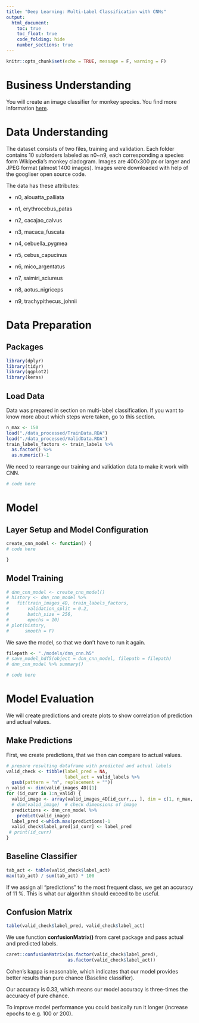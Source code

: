 ```yaml
---
title: "Deep Learning: Multi-Label Classification with CNNs"
output: 
  html_document:
    toc: true
    toc_float: true
    code_folding: hide
    number_sections: true
---
```


```r
knitr::opts_chunk$set(echo = TRUE, message = F, warning = F)
```

# Business Understanding

You will create an image classifier for monkey species. You find more information [here](https://www.kaggle.com/slothkong/10-monkey-species).

# Data Understanding

The dataset consists of two files, training and validation. Each folder contains 10 subforders labeled as n0~n9, each corresponding a species form Wikipedia's monkey cladogram. Images are 400x300 px or larger and JPEG format (almost 1400 images). Images were downloaded with help of the googliser open source code.

The data has these attributes:

- n0, alouatta_palliata

- n1, erythrocebus_patas

- n2, cacajao_calvus 

- n3, macaca_fuscata   

- n4, cebuella_pygmea

- n5, cebus_capucinus

- n6, mico_argentatus

- n7, saimiri_sciureus 

- n8, aotus_nigriceps

- n9, trachypithecus_johnii

# Data Preparation

## Packages

```r
library(dplyr)
library(tidyr)
library(ggplot2)
library(keras)
```

## Load Data

Data was prepared in section on multi-label classification. If you want to know more about which steps were taken, go to this section.

```r
n_max <- 150
load("./data_processed/TrainData.RDA")
load("./data_processed/ValidData.RDA")
train_labels_factors <- train_labels %>%
  as.factor() %>% 
  as.numeric()-1
```

We need to rearrange our training and validation data to make it work with CNN.

```r
# code here
```


# Model

## Layer Setup and Model Configuration

```r
create_cnn_model <- function() {
# code here

}
```

## Model Training

```r
# dnn_cnn_model <- create_cnn_model()
# history <- dnn_cnn_model %>% 
#   fit(train_images_4D, train_labels_factors, 
#       validation_split = 0.2,
#       batch_size = 256,
#       epochs = 10)
# plot(history,
#      smooth = F)

```

We save the model, so that we don't have to run it again.

```r
filepath <- "./models/dnn_cnn.h5"
# save_model_hdf5(object = dnn_cnn_model, filepath = filepath)
# dnn_cnn_model %>% summary()

# code here


```

# Model Evaluation

We will create predictions and create plots to show correlation of prediction and actual values.

## Make Predictions

First, we create predictions, that we then can compare to actual values.

```r
# prepare resulting dataframe with predicted and actual labels
valid_check <- tibble(label_pred = NA,
                      label_act = valid_labels %>% 
  gsub(pattern = "n", replacement = ""))
n_valid <- dim(valid_images_4D)[1]
for (id_curr in 1:n_valid) {
  valid_image <- array(valid_images_4D[id_curr,,, ], dim = c(1, n_max, n_max, 1))
  # dim(valid_image)  # check dimensions of image
  predictions <- dnn_cnn_model %>% 
    predict(valid_image)
  label_pred <-which.max(predictions)-1
  valid_check$label_pred[id_curr] <- label_pred
 # print(id_curr)
}
```

## Baseline Classifier

```r
tab_act <- table(valid_check$label_act)
max(tab_act) / sum(tab_act) * 100
```

If we assign all "predictions" to the most frequent class, we get an accuracy of 11 %. This is what our algorithm should exceed to be useful.

## Confusion Matrix

```r
table(valid_check$label_pred, valid_check$label_act)
```

We use function **confusionMatrix()** from caret package and pass actual and predicted labels.

```r
caret::confusionMatrix(as.factor(valid_check$label_pred),
                       as.factor(valid_check$label_act))
```

Cohen's kappa is reasonable, which indicates that our model provides better results than pure chance (Baseline classifier). 

Our accuracy is 0.33, which means our model accuracy is three-times the accuracy of pure chance.

To improve model performance you could basically run it longer (increase epochs to e.g. 100 or 200).


